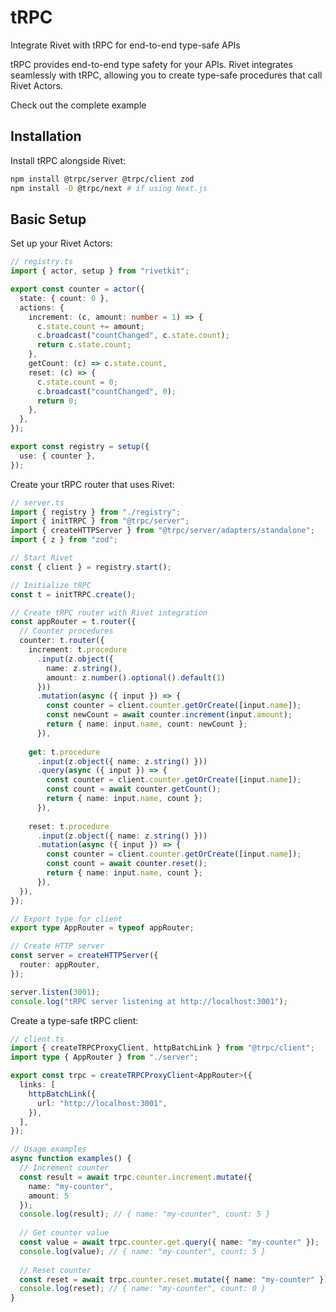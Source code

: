 # tRPC

Integrate Rivet with tRPC for end-to-end type-safe APIs

tRPC provides end-to-end type safety for your APIs. Rivet integrates seamlessly with tRPC, allowing you to create type-safe procedures that call Rivet Actors.

<CardGroup>
<Card title="View Example on GitHub" icon="github" href="https://github.com/rivet-dev/rivetkit/tree/main/examples/trpc">
	Check out the complete example
</Card>
</CardGroup>

## Installation

Install tRPC alongside Rivet:

```bash
npm install @trpc/server @trpc/client zod
npm install -D @trpc/next # if using Next.js
```

## Basic Setup

<Steps>
<Step title="Create Your Registry">
Set up your Rivet Actors:

```typescript
// registry.ts
import { actor, setup } from "rivetkit";

export const counter = actor({
  state: { count: 0 },
  actions: {
    increment: (c, amount: number = 1) => {
      c.state.count += amount;
      c.broadcast("countChanged", c.state.count);
      return c.state.count;
    },
    getCount: (c) => c.state.count,
    reset: (c) => {
      c.state.count = 0;
      c.broadcast("countChanged", 0);
      return 0;
    },
  },
});

export const registry = setup({
  use: { counter },
});
```
</Step>

<Step title="Create tRPC Router">
Create your tRPC router that uses Rivet:

```typescript
// server.ts
import { registry } from "./registry";
import { initTRPC } from "@trpc/server";
import { createHTTPServer } from "@trpc/server/adapters/standalone";
import { z } from "zod";

// Start Rivet
const { client } = registry.start();

// Initialize tRPC
const t = initTRPC.create();

// Create tRPC router with Rivet integration
const appRouter = t.router({
  // Counter procedures
  counter: t.router({
    increment: t.procedure
      .input(z.object({ 
        name: z.string(),
        amount: z.number().optional().default(1) 
      }))
      .mutation(async ({ input }) => {
        const counter = client.counter.getOrCreate([input.name]);
        const newCount = await counter.increment(input.amount);
        return { name: input.name, count: newCount };
      }),
    
    get: t.procedure
      .input(z.object({ name: z.string() }))
      .query(async ({ input }) => {
        const counter = client.counter.getOrCreate([input.name]);
        const count = await counter.getCount();
        return { name: input.name, count };
      }),
    
    reset: t.procedure
      .input(z.object({ name: z.string() }))
      .mutation(async ({ input }) => {
        const counter = client.counter.getOrCreate([input.name]);
        const count = await counter.reset();
        return { name: input.name, count };
      }),
  }),
});

// Export type for client
export type AppRouter = typeof appRouter;

// Create HTTP server
const server = createHTTPServer({
  router: appRouter,
});

server.listen(3001);
console.log("tRPC server listening at http://localhost:3001");
```
</Step>

<Step title="Frontend Client">
Create a type-safe tRPC client:

```typescript
// client.ts
import { createTRPCProxyClient, httpBatchLink } from "@trpc/client";
import type { AppRouter } from "./server";

export const trpc = createTRPCProxyClient<AppRouter>({
  links: [
    httpBatchLink({
      url: "http://localhost:3001",
    }),
  ],
});

// Usage examples
async function examples() {
  // Increment counter
  const result = await trpc.counter.increment.mutate({ 
    name: "my-counter", 
    amount: 5 
  });
  console.log(result); // { name: "my-counter", count: 5 }
  
  // Get counter value
  const value = await trpc.counter.get.query({ name: "my-counter" });
  console.log(value); // { name: "my-counter", count: 5 }
  
  // Reset counter
  const reset = await trpc.counter.reset.mutate({ name: "my-counter" });
  console.log(reset); // { name: "my-counter", count: 0 }
}
```
</Step>
</Steps>

